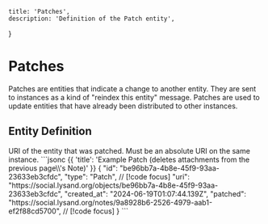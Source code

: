     title: 'Patches',
    description: 'Definition of the Patch entity',
}

# Patches

Patches are entities that indicate a change to another entity. They are sent to instances as a kind of "reindex this entity" message. Patches are used to update entities that have already been distributed to other instances.

## Entity Definition

<Row>
    <Col>
        <Properties>
            <Property name="patched" type="URI" required={true} typeLink="/types#uri">
                URI of the entity that was patched. Must be an absolute URI on the same instance.
            </Property>
        </Properties>
    </Col>
    <Col sticky>
        ```jsonc {{ 'title': 'Example Patch (deletes attachments from the previous page\\'s Note)' }}
        {
            "id": "be96bb7a-4b8e-45f9-93aa-23633eb3cfdc",
            "type": "Patch",  // [!code focus]
            "uri": "https://social.lysand.org/objects/be96bb7a-4b8e-45f9-93aa-23633eb3cfdc",
            "created_at": "2024-06-19T01:07:44.139Z",
            "patched": "https://social.lysand.org/notes/9a8928b6-2526-4979-aab1-ef2f88cd5700", // [!code focus]
        }
        ```
    </Col>
</Row>
